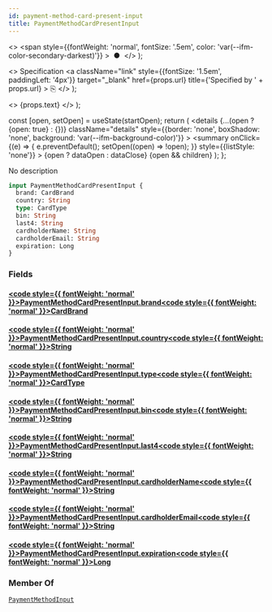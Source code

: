 ```yaml
---
id: payment-method-card-present-input
title: PaymentMethodCardPresentInput
---
```


  <>
    <span
      style={{fontWeight: 'normal', fontSize: '.5em', color: 'var(--ifm-color-secondary-darkest)'}}
    >
      &nbsp;●&nbsp;
    </span>
  </>
);

  <>
    Specification
    <a
      className="link"
      style={{fontSize: '1.5em', paddingLeft: '4px'}}
      target="_blank"
      href={props.url}
      title={'Specified by ' + props.url}
    >
      ⎘
    </a>
  </>
);

  <>
    <span className={props.class}>{props.text}</span>
  </>
);


  const [open, setOpen] = useState(startOpen);
  return (
    <details
      {...(open ? {open: true} : {})}
      className="details"
      style={{border: 'none', boxShadow: 'none', background: 'var(--ifm-background-color)'}}
    >
      <summary
        onClick={(e) => {
          e.preventDefault();
          setOpen((open) => !open);
        }}
        style={{listStyle: 'none'}}
      >
        {open ? dataOpen : dataClose}
      </summary>
      {open && children}
    </details>
  );
};

No description

```graphql
input PaymentMethodCardPresentInput {
  brand: CardBrand
  country: String
  type: CardType
  bin: String
  last4: String
  cardholderName: String
  cardholderEmail: String
  expiration: Long
}
```

### Fields

#### [<code style={{ fontWeight: 'normal' }}>PaymentMethodCardPresentInput.<b>brand</b></code>](#)<Bullet />[<code style={{ fontWeight: 'normal' }}><b>CardBrand</b></code>](/docs/apis/graphql/types/enums/card-brand.mdx) <Badge class="badge badge--secondary " text="enum"/>

#### [<code style={{ fontWeight: 'normal' }}>PaymentMethodCardPresentInput.<b>country</b></code>](#)<Bullet />[<code style={{ fontWeight: 'normal' }}><b>String</b></code>](/docs/apis/graphql/types/scalars/string.mdx) <Badge class="badge badge--secondary " text="scalar"/>

#### [<code style={{ fontWeight: 'normal' }}>PaymentMethodCardPresentInput.<b>type</b></code>](#)<Bullet />[<code style={{ fontWeight: 'normal' }}><b>CardType</b></code>](/docs/apis/graphql/types/enums/card-type.mdx) <Badge class="badge badge--secondary " text="enum"/>

#### [<code style={{ fontWeight: 'normal' }}>PaymentMethodCardPresentInput.<b>bin</b></code>](#)<Bullet />[<code style={{ fontWeight: 'normal' }}><b>String</b></code>](/docs/apis/graphql/types/scalars/string.mdx) <Badge class="badge badge--secondary " text="scalar"/>

#### [<code style={{ fontWeight: 'normal' }}>PaymentMethodCardPresentInput.<b>last4</b></code>](#)<Bullet />[<code style={{ fontWeight: 'normal' }}><b>String</b></code>](/docs/apis/graphql/types/scalars/string.mdx) <Badge class="badge badge--secondary " text="scalar"/>

#### [<code style={{ fontWeight: 'normal' }}>PaymentMethodCardPresentInput.<b>cardholderName</b></code>](#)<Bullet />[<code style={{ fontWeight: 'normal' }}><b>String</b></code>](/docs/apis/graphql/types/scalars/string.mdx) <Badge class="badge badge--secondary " text="scalar"/>

#### [<code style={{ fontWeight: 'normal' }}>PaymentMethodCardPresentInput.<b>cardholderEmail</b></code>](#)<Bullet />[<code style={{ fontWeight: 'normal' }}><b>String</b></code>](/docs/apis/graphql/types/scalars/string.mdx) <Badge class="badge badge--secondary " text="scalar"/>

#### [<code style={{ fontWeight: 'normal' }}>PaymentMethodCardPresentInput.<b>expiration</b></code>](#)<Bullet />[<code style={{ fontWeight: 'normal' }}><b>Long</b></code>](/docs/apis/graphql/types/scalars/long.mdx) <Badge class="badge badge--secondary " text="scalar"/>

### Member Of

[`PaymentMethodInput`](/docs/apis/graphql/types/inputs/payment-method-input.mdx) <Badge class="badge badge--secondary badge--relation" text="input"/>
